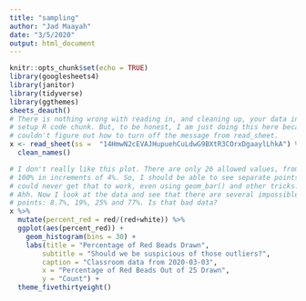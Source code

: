 ```yaml
---
title: "sampling"
author: "Jad Maayah"
date: "3/5/2020"
output: html_document
---
```


```r
knitr::opts_chunk$set(echo = TRUE)
library(googlesheets4)
library(janitor)
library(tidyverse)
library(ggthemes)
sheets_deauth()
# There is nothing wrong with reading in, and cleaning up, your data in the
# setup R code chunk. But, to be honest, I am just doing this here because I
# couldn't figure out how to turn off the message from read_sheet.
x <- read_sheet(ss =  "14HmwN2cEVAJHupuehCuLdwG9BXtR3COrxDgaaylLhkA") %>% 
  clean_names()
```


```r
# I don't really like this plot. There are only 26 allowed values, from 0% to
# 100% in increments of 4%. So, I should be able to see separate points. But I
# could never get that to work, even using geom_bar() and other tricks. 
# Ahh. Now I look at the data and see that there are several impossible (?)
# points: 8.7%, 19%, 25% and 77%. Is that bad data?
x %>% 
  mutate(percent_red = red/(red+white)) %>% 
  ggplot(aes(percent_red)) +
    geom_histogram(bins = 30) +
    labs(title = "Percentage of Red Beads Drawn",
        subtitle = "Should we be suspicious of those outliers?",
        caption = "Classroom data from 2020-03-03",
        x = "Percentage of Red Beads Out of 25 Drawn",
        y = "Count") + 
  theme_fivethirtyeight()
```

